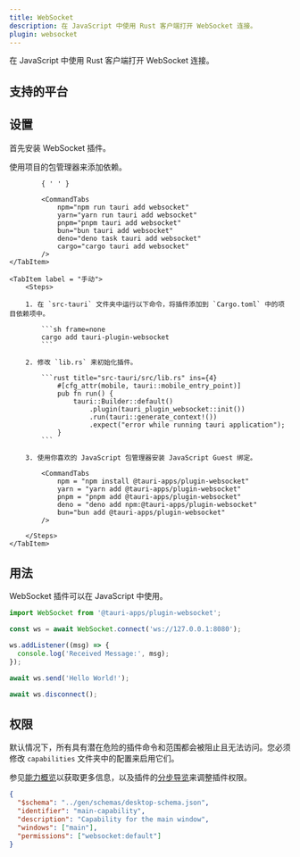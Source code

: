```yaml
---
title: WebSocket
description: 在 JavaScript 中使用 Rust 客户端打开 WebSocket 连接。
plugin: websocket
---
```




<PluginLinks plugin={frontmatter.plugin} />

在 JavaScript 中使用 Rust 客户端打开 WebSocket 连接。

## 支持的平台

<Compatibility plugin={frontmatter.plugin} />

## 设置

首先安装 WebSocket 插件。

<Tabs>
	<TabItem label="自动" >
		使用项目的包管理器来添加依赖。

    		{ ' ' }

    		<CommandTabs
    			npm="npm run tauri add websocket"
    			yarn="yarn run tauri add websocket"
    			pnpm="pnpm tauri add websocket"
    			bun="bun tauri add websocket"
                deno="deno task tauri add websocket"
    			cargo="cargo tauri add websocket"
    		/>
    </TabItem>

    <TabItem label = "手动">
    	<Steps>

    	1. 在 `src-tauri` 文件夹中运行以下命令，将插件添加到 `Cargo.toml` 中的项目依赖项中。

    		```sh frame=none
            cargo add tauri-plugin-websocket
            ```

    	2. 修改 `lib.rs` 来初始化插件。

    		```rust title="src-tauri/src/lib.rs" ins={4}
    			#[cfg_attr(mobile, tauri::mobile_entry_point)]
    			pub fn run() {
    				tauri::Builder::default()
    					.plugin(tauri_plugin_websocket::init())
    					.run(tauri::generate_context!())
    					.expect("error while running tauri application");
    			}
            ```

    	3. 使用你喜欢的 JavaScript 包管理器安装 JavaScript Guest 绑定。

    		<CommandTabs
    			npm = "npm install @tauri-apps/plugin-websocket"
    			yarn = "yarn add @tauri-apps/plugin-websocket"
    			pnpm = "pnpm add @tauri-apps/plugin-websocket"
                deno = "deno add npm:@tauri-apps/plugin-websocket"
    			bun="bun add @tauri-apps/plugin-websocket"
    		/>

    	</Steps>
    </TabItem>

</Tabs>

## 用法

WebSocket 插件可以在 JavaScript 中使用。

```javascript
import WebSocket from '@tauri-apps/plugin-websocket';

const ws = await WebSocket.connect('ws://127.0.0.1:8080');

ws.addListener((msg) => {
  console.log('Received Message:', msg);
});

await ws.send('Hello World!');

await ws.disconnect();
```

## 权限

默认情况下，所有具有潜在危险的插件命令和范围都会被阻止且无法访问。您必须修改 `capabilities` 文件夹中的配置来启用它们。

参见[能力概览](/zh-cn/security/capabilities/)以获取更多信息，以及插件的[分步导览](/zh-cn/learn/security/using-plugin-permissions/)来调整插件权限。

```json title="src-tauri/capabilities/default.json" ins={6}
{
  "$schema": "../gen/schemas/desktop-schema.json",
  "identifier": "main-capability",
  "description": "Capability for the main window",
  "windows": ["main"],
  "permissions": ["websocket:default"]
}
```

<PluginPermissions plugin={frontmatter.plugin} />
